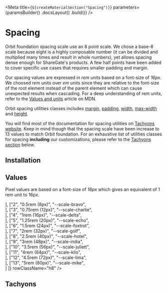 
<Meta
    title={`${createMaterialSection("Spacing")}`}
    parameters={paramsBuilder()
        .docsLayout(<MaterialsLayout sourcePath="/packages/tachyons/src" />)
        .build()}
/>

# Spacing

Orbit foundation spacing scale use an 8 point scale. We chose a base-8 scale because eight is a highly composable number (it can be divided and multiplied many times and result in whole numbers), yet allows spacing dense enough for ShareGate's products. A few half points have been added to cover specific use cases that requires smaller padding and margin.

Our spacing values are expressed in *rem* units based on a font-size of *16px*. We choosed *rem* units over *em* units since they are relative to the font-size of the root element instead of the parent element which can cause unexpected results when cascading. For a deep understanding of rem units, refer to the [Values and units](https://developer.mozilla.org/en-US/docs/Learn/CSS/Building_blocks/Values_and_units) article on MDN.

Orbit spacing utilities classes includes [margin](http://tachyons.io/docs/layout/spacing/), [padding](http://tachyons.io/docs/layout/spacing/), [width](http://tachyons.io/docs/layout/widths/), [max-width](http://tachyons.io/docs/layout/max-widths/) and [height](http://tachyons.io/docs/layout/heights/).

You will find most of the documentation for spacing utilities on [Tachyons website](http://tachyons.io/docs/layout/spacing/). Keep in mind though that the spacing scale have been increase to 13 values to match Orbit foundation. For an exhaustive list of utilities classes for spacing **including** our customizations, please refer to the [Tachyons section](#tachyons) below.

## Installation

<Installation />

## Values

Pixel values are based on a font-size of *16px* which gives an equivalent of 1 rem unit to 16px.

<Table
    columns={[
        { title: "Scale" },
        { title: "Value" },
        { title: "Variable" },
        { title: "" }
    ]}
    rows={[
        ["1", "0.25rem (4px)", "--scale-alpha", <div className="w1 h4 bg-sunray-400"></div>],
        ["2", "0.5rem (8px)", "--scale-bravo", <div className="w2 h4 bg-sunray-400"></div>],
        ["3", "0.75rem (12px)", "--scale-charlie", <div className="w3 h4 bg-sunray-400"></div>],
        ["4", "1rem (16px)", "--scale-delta", <div className="w4 h4 bg-sunray-400"></div>],
        ["5", "1.25rem (20px)", "--scale-echo", <div className="w5 h4 bg-sunray-400"></div>],
        ["6", "1.5rem (24px)", "--scale-foxtrot", <div className="w6 h4 bg-sunray-400"></div>],
        ["7", "2rem (32px)", "--scale-golf", <div className="w7 h4 bg-sunray-400"></div>],
        ["8", "2.5rem (40px)", "--scale-hotel", <div className="w8 h4 bg-sunray-400"></div>],
        ["9", "3rem (48px)", "--scale-india", <div className="w9 h4 bg-sunray-400"></div>],
        ["10", "3.5rem (56px)", "--scale-juliett", <div className="w10 h4 bg-sunray-400"></div>],
        ["11", "4rem (64px)", "--scale-kilo", <div className="w11 h4 bg-sunray-400"></div>],
        ["12", "4.5rem (72px)", "--scale-lima", <div className="w12 h4 bg-sunray-400"></div>],
        ["13", "5rem (80px)", "--scale-mike", <div className="w13 h4 bg-sunray-400"></div>]
    ]}
    rowClassName="h8"
/>

## Tachyons

<TachyonsFile relativeFilePath="/spacing.css" />
